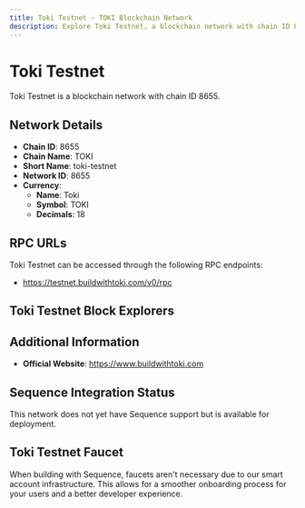 ```yaml
--- 
title: Toki Testnet - TOKI Blockchain Network
description: Explore Toki Testnet, a blockchain network with chain ID 8655. Learn about its native currency, Toki, and how to interact with the network.
---
```


# Toki Testnet

Toki Testnet is a blockchain network with chain ID 8655.

## Network Details

- **Chain ID**: 8655
- **Chain Name**: TOKI
- **Short Name**: toki-testnet
- **Network ID**: 8655
- **Currency**: 
  - **Name**: Toki
  - **Symbol**: TOKI
  - **Decimals**: 18

## RPC URLs

Toki Testnet can be accessed through the following RPC endpoints:

- https://testnet.buildwithtoki.com/v0/rpc

## Toki Testnet Block Explorers



## Additional Information

- **Official Website**: https://www.buildwithtoki.com

## Sequence Integration Status

This network does not yet have Sequence support but is available for deployment.

## Toki Testnet Faucet

When building with Sequence, faucets aren't necessary due to our smart account infrastructure. This allows for a smoother onboarding process for your users and a better developer experience.
